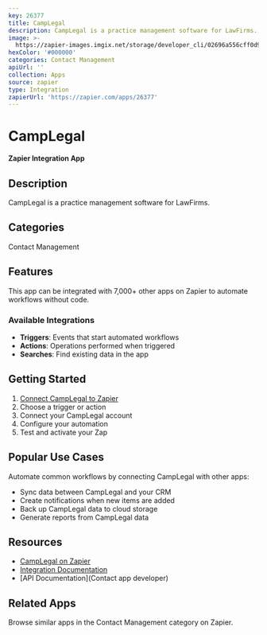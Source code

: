 ```yaml
---
key: 26377
title: CampLegal
description: CampLegal is a practice management software for LawFirms.
image: >-
  https://zapier-images.imgix.net/storage/developer_cli/02696a556cff0d9f89bc7a15d4e7a079.png?auto=format%2Ccompress&ixlib=python-3.0.0&q=50
hexColor: '#000000'
categories: Contact Management
apiUrl: ''
collection: Apps
source: zapier
type: Integration
zapierUrl: 'https://zapier.com/apps/26377'
---
```

# CampLegal

**Zapier Integration App**

## Description

CampLegal is a practice management software for LawFirms.

## Categories

Contact Management

## Features

This app can be integrated with 7,000+ other apps on Zapier to automate workflows without code.

### Available Integrations

- **Triggers**: Events that start automated workflows
- **Actions**: Operations performed when triggered
- **Searches**: Find existing data in the app

## Getting Started

1. [Connect CampLegal to Zapier](https://zapier.com/apps/26377)
2. Choose a trigger or action
3. Connect your CampLegal account
4. Configure your automation
5. Test and activate your Zap

## Popular Use Cases

Automate common workflows by connecting CampLegal with other apps:

- Sync data between CampLegal and your CRM
- Create notifications when new items are added
- Back up CampLegal data to cloud storage
- Generate reports from CampLegal data

## Resources

- [CampLegal on Zapier](https://zapier.com/apps/26377)
- [Integration Documentation](https://zapier.com/apps/26377/integrations)
- [API Documentation](Contact app developer)

## Related Apps

Browse similar apps in the Contact Management category on Zapier.
